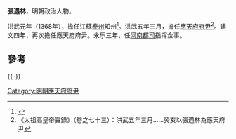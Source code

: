 '''張遇林'''，明朝政治人物。

洪武元年（1368年），擔任江蘇[[泰州|泰州]]知州<ref>{{cite book|author1=张葛珊|title=泰州道教|date=2013年1月|publisher=北京：宗教文化出版社|isbn=978-7-80254-659-2|pages=71|accessdate=2015-06-29}}</ref>。洪武五年三月，擔任[[应天府_(明朝)|應天府]][[府尹|府尹]]<ref>《太祖高皇帝實錄》（卷之七十三）：洪武五年三月……癸亥以張遇林為應天府尹</ref>。建文四年，再次擔任應天府府尹。永乐三年，任[[河南都指挥使司|河南都司]]指挥佥事。

==參考==
{{reflist}}
{{-}}
{{start box}}
{{s-off}}
{{succession box|[[鄭沂|鄭沂]]|[[向珤|向珤]]|[[南直隸|直隸]][[应天府_(明朝)|應天府]][[府尹|府尹]]|<small>洪武五年三月 - 洪武八年</small>}}
{{succession box|[[向珤|向珤]]|[[向珤|向珤]]|[[南直隸|直隸]][[应天府_(明朝)|應天府]][[府尹|府尹]]|<small>建文四年 - 永樂元年正月</small>}}
{{end box}}
{{明朝人物小作品}}

[[Category:明朝應天府府尹|Category:明朝應天府府尹]]